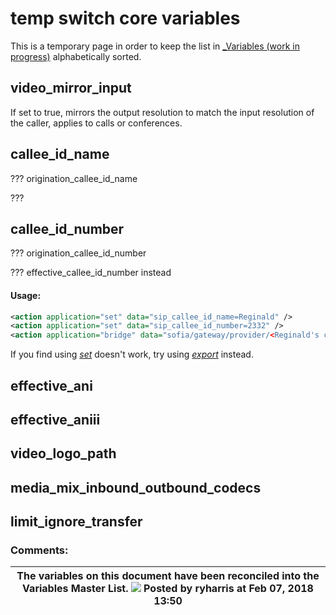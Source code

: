 
# temp switch core variables 

 

This is a temporary page in order to keep the list in [\_Variables (work in progress)](../7766277.mdx#about) alphabetically sorted.

## video_mirror_input

If set to true, mirrors the output resolution to match the input resolution of the caller, applies to calls or conferences.

## callee_id_name

??? origination\_callee\_id\_name

??? 

## callee_id_number

??? origination\_callee\_id\_number

??? effective\_callee\_id\_number instead

#### **Usage:**

```xml
<action application="set" data="sip_callee_id_name=Reginald" />
<action application="set" data="sip_callee_id_number=2332" />
<action application="bridge" data="sofia/gateway/provider/<Reginald's cellphone number>" />
```

If you find using _[set](https://wiki.freeswitch.org/wiki/Misc.%5FDialplan%5FTools%5Fset "Misc. Dialplan Tools set")_ doesn't work, try using _[export](https://wiki.freeswitch.org/wiki/Misc.%5FDialplan%5FTools%5Fexport "Misc. Dialplan Tools export")_ instead.

## effective_ani

## effective_aniii

## video_logo_path

## media_mix_inbound_outbound_codecs

## limit_ignore_transfer

### Comments:

| The variables on this document have been reconciled into the Variables Master List. ![](/images/icons/contenttypes/comment_16.png) Posted by ryharris at Feb 07, 2018 13:50 |
| -------------------------------------------------------------------------------------------------------------------------------------------------------------------------- |



